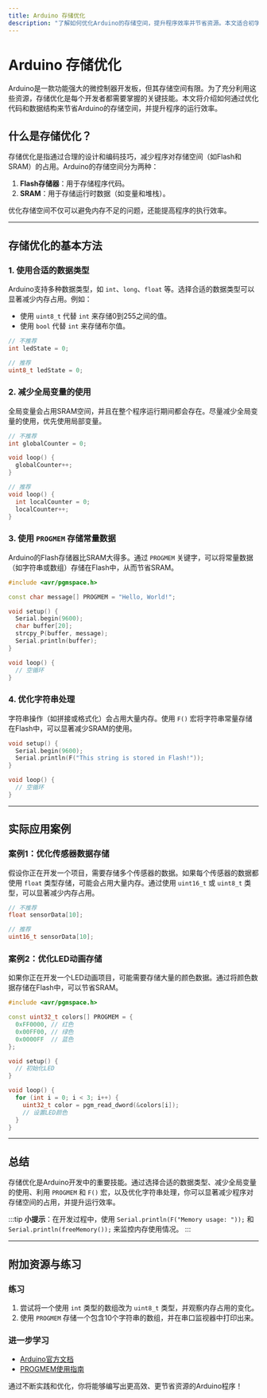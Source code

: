 ```yaml
---
title: Arduino 存储优化
description: "了解如何优化Arduino的存储空间，提升程序效率并节省资源。本文适合初学者，涵盖基础概念、代码示例和实际应用场景。"
---
```


# Arduino 存储优化

Arduino是一款功能强大的微控制器开发板，但其存储空间有限。为了充分利用这些资源，存储优化是每个开发者都需要掌握的关键技能。本文将介绍如何通过优化代码和数据结构来节省Arduino的存储空间，并提升程序的运行效率。

## 什么是存储优化？

存储优化是指通过合理的设计和编码技巧，减少程序对存储空间（如Flash和SRAM）的占用。Arduino的存储空间分为两种：

1. **Flash存储器**：用于存储程序代码。
2. **SRAM**：用于存储运行时数据（如变量和堆栈）。

优化存储空间不仅可以避免内存不足的问题，还能提高程序的执行效率。

---

## 存储优化的基本方法

### 1. 使用合适的数据类型

Arduino支持多种数据类型，如 `int`、`long`、`float` 等。选择合适的数据类型可以显著减少内存占用。例如：

- 使用 `uint8_t` 代替 `int` 来存储0到255之间的值。
- 使用 `bool` 代替 `int` 来存储布尔值。

```cpp
// 不推荐
int ledState = 0;

// 推荐
uint8_t ledState = 0;
```

### 2. 减少全局变量的使用

全局变量会占用SRAM空间，并且在整个程序运行期间都会存在。尽量减少全局变量的使用，优先使用局部变量。

```cpp
// 不推荐
int globalCounter = 0;

void loop() {
  globalCounter++;
}

// 推荐
void loop() {
  int localCounter = 0;
  localCounter++;
}
```

### 3. 使用 `PROGMEM` 存储常量数据

Arduino的Flash存储器比SRAM大得多。通过 `PROGMEM` 关键字，可以将常量数据（如字符串或数组）存储在Flash中，从而节省SRAM。

```cpp
#include <avr/pgmspace.h>

const char message[] PROGMEM = "Hello, World!";

void setup() {
  Serial.begin(9600);
  char buffer[20];
  strcpy_P(buffer, message);
  Serial.println(buffer);
}

void loop() {
  // 空循环
}
```

### 4. 优化字符串处理

字符串操作（如拼接或格式化）会占用大量内存。使用 `F()` 宏将字符串常量存储在Flash中，可以显著减少SRAM的使用。

```cpp
void setup() {
  Serial.begin(9600);
  Serial.println(F("This string is stored in Flash!"));
}

void loop() {
  // 空循环
}
```

---

## 实际应用案例

### 案例1：优化传感器数据存储

假设你正在开发一个项目，需要存储多个传感器的数据。如果每个传感器的数据都使用 `float` 类型存储，可能会占用大量内存。通过使用 `uint16_t` 或 `uint8_t` 类型，可以显著减少内存占用。

```cpp
// 不推荐
float sensorData[10];

// 推荐
uint16_t sensorData[10];
```

### 案例2：优化LED动画存储

如果你正在开发一个LED动画项目，可能需要存储大量的颜色数据。通过将颜色数据存储在Flash中，可以节省SRAM。

```cpp
#include <avr/pgmspace.h>

const uint32_t colors[] PROGMEM = {
  0xFF0000, // 红色
  0x00FF00, // 绿色
  0x0000FF  // 蓝色
};

void setup() {
  // 初始化LED
}

void loop() {
  for (int i = 0; i < 3; i++) {
    uint32_t color = pgm_read_dword(&colors[i]);
    // 设置LED颜色
  }
}
```

---

## 总结

存储优化是Arduino开发中的重要技能。通过选择合适的数据类型、减少全局变量的使用、利用 `PROGMEM` 和 `F()` 宏，以及优化字符串处理，你可以显著减少程序对存储空间的占用，并提升运行效率。

:::tip
**小提示**：在开发过程中，使用 `Serial.println(F("Memory usage: "));` 和 `Serial.println(freeMemory());` 来监控内存使用情况。
:::

---

## 附加资源与练习

### 练习
1. 尝试将一个使用 `int` 类型的数组改为 `uint8_t` 类型，并观察内存占用的变化。
2. 使用 `PROGMEM` 存储一个包含10个字符串的数组，并在串口监视器中打印出来。

### 进一步学习
- [Arduino官方文档](https://www.arduino.cc/reference/en/)
- [PROGMEM使用指南](https://www.arduino.cc/reference/en/language/variables/utilities/progmem/)

通过不断实践和优化，你将能够编写出更高效、更节省资源的Arduino程序！